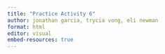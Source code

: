 ```yaml
---
title: "Practice Activity 6"
author: jonathan garcia, trycia vong, eli newman
format: html
editor: visual
embed-resources: true
---
```


## 
